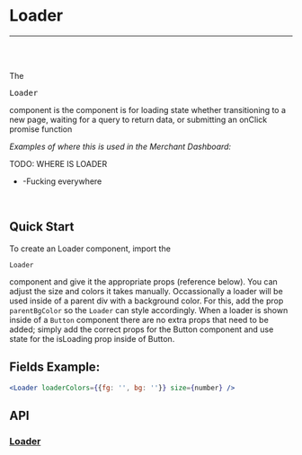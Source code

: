 


<Meta title="Docs|Elements/Loader" component={Loader} decorators={[withKnobs]}/>

# Loader

---
<br />
<Story id="design-guidelines-loader--basic" />
<br />


The <pre>Loader</pre> component is the component is for loading state whether transitioning to a new page, waiting for a query to return data, or submitting an onClick promise function

<em>Examples of where this is used in the Merchant Dashboard:</em>

TODO: WHERE IS LOADER
* -Fucking everywhere

<br />

## Quick Start
To create an Loader component, import the <pre>`Loader`</pre> component and give it the appropriate props (reference below).
You can adjust the size and colors it takes manually. Occassionally a loader will be used inside of a parent div with a background color. For this, add the prop `parentBgColor` so the `Loader` can
style accordingly. When a loader is shown inside of a `Button` component there are no extra props that need to be added; simply add the correct props for the Button component and use state for the isLoading prop inside of Button.


## Fields Example:

```jsx
<Loader loaderColors={{fg: '', bg: ''}} size={number} />
```

## API
### [Loader](https://github.com/tapcartinc/tapcart-dashboard-components/blob/master/lib/elements/Loader.js)
<Props of={Loader} />




